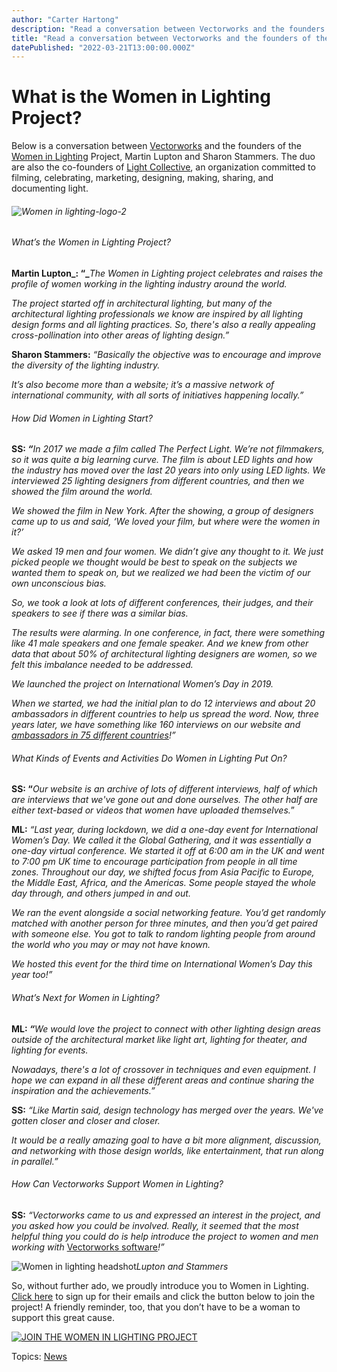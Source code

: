 ```yaml
---
author: "Carter Hartong"
description: "Read a conversation between Vectorworks and the founders of the Women in Lighting about the past, present, and future of the project."
title: "Read a conversation between Vectorworks and the founders of the Women in Lighting about the past, present, and future of the project." 
datePublished: "2022-03-21T13:00:00.000Z"
---
```

# What is the Women in Lighting Project?

Below is a conversation between [Vectorworks](../../../net/vectorworks/blog/index.html) and the founders of the [Women in Lighting](https://womeninlighting.com/) Project, Martin Lupton and Sharon Stammers. The duo are also the co-founders of [Light Collective](https://lightcollective.net/), an organization committed to filming, celebrating, marketing, designing, making, sharing, and documenting light.

###### ![Women in lighting-logo-2](https://blog.vectorworks.net/hs-fs/hubfs/Blog%20Images/220309_Women%20in%20Lighting/Women%20in%20lighting-logo-2.jpeg?width=1440&name=Women%20in%20lighting-logo-2.jpeg)

###### What’s the Women in Lighting Project?

**Martin Lupton_: “_**_The Women in Lighting project celebrates and raises the profile of women working in the lighting industry around the world._ 

_The project started off in architectural lighting, but many of the architectural lighting professionals we know are inspired by all lighting design forms and all lighting practices. So, there's also a really appealing cross-pollination into other areas of lighting design.”_

**Sharon Stammers:** _“Basically the objective was to encourage and improve the diversity of the lighting industry._ 

_It’s also become more than a website; it’s a massive network of international community, with all sorts of initiatives happening locally.”_

###### How Did Women in Lighting Start?

**SS: _“_**_In 2017 we made a film called The Perfect Light. We’re not filmmakers, so it was quite a big learning curve. The film is about LED lights and how the industry has moved over the last 20 years into only using LED lights. We interviewed 25 lighting designers from different countries, and then we showed the film around the world._

_We showed the film in New York. After the showing, a group of designers came up to us and said, ‘We loved your film, but where were the women in it?’_

_We asked 19 men and four women. We didn’t give any thought to it. We just picked people we thought would be best to speak on the subjects we wanted them to speak on, but we realized we had been the victim of our own unconscious bias._

_So, we took a look at lots of different conferences, their judges, and their speakers to see if there was a similar bias._ 

_The results were alarming. In one conference, in fact, there were something like 41 male speakers and one female speaker. And we knew from other data that about 50% of architectural lighting designers are women, so we felt this imbalance needed to be addressed._

_We launched the project on International Women’s Day in 2019\._ 

_When we started, we had the initial plan to do 12 interviews and about 20 ambassadors in different countries to help us spread the word. Now, three years later, we have something like 160 interviews on our website and [ambassadors in 75 different countries](https://womeninlighting.com/site/ambassadors)!”_

###### What Kinds of Events and Activities Do Women in Lighting Put On?

**SS: “**_Our website is an archive of lots of different interviews, half of which are interviews that we've gone out and done ourselves. The other half are either text-based or videos that women have uploaded themselves._” 

**ML:** _“Last year, during lockdown, we did a one-day event for International Women’s Day. We called it the Global Gathering, and it was essentially a one-day virtual conference. We started it off at 6:00 am in the UK and went to 7:00 pm UK time to encourage participation from people in all time zones. Throughout our day, we shifted focus from Asia Pacific to Europe, the Middle East, Africa, and the Americas. Some people stayed the whole day through, and others jumped in and out._ 

_We ran the event alongside a social networking feature. You’d get randomly matched with another person for three minutes, and then you’d get paired with someone else. You got to talk to random lighting people from around the world who you may or may not have known._

_We hosted this event for the third time on International Women’s Day this year too!”_

###### What’s Next for Women in Lighting?

**ML: _“_**_We would love the project to connect with other lighting design areas outside of the architectural market like light art, lighting for theater, and lighting for events._

_Nowadays, there's a lot of crossover in techniques and even equipment. I hope we can expand in all these different areas and continue sharing the inspiration and the achievements.”_

**SS:** _“Like Martin said, design technology has merged over the years. We've gotten closer and closer and closer._ 

_It would be a really amazing goal to have a bit more alignment, discussion, and networking with those design worlds, like entertainment, that run along in parallel.”_

###### How Can Vectorworks Support Women in Lighting?

**SS:** _“Vectorworks came to us and expressed an interest in the project, and you asked how you could be involved. Really, it seemed that the most helpful thing you could do is help introduce the project to women and men working with_ [Vectorworks software](https://www.vectorworks.net/products)_!”_

![Women in lighting headshot](https://blog.vectorworks.net/hs-fs/hubfs/Blog%20Images/220309_Women%20in%20Lighting/Women%20in%20lighting%20headshot.jpg?width=1440&name=Women%20in%20lighting%20headshot.jpg)_Lupton and Stammers_

So, without further ado, we proudly introduce you to Women in Lighting. [Click here](https://mailchi.mp/6c1108359b65/wil) to sign up for their emails and click the button below to join the project! A friendly reminder, too, that you don’t have to be a woman to support this great cause.

[![JOIN THE WOMEN IN LIGHTING PROJECT](https://no-cache.hubspot.com/cta/default/3018241/5abe992a-ff07-4c0c-83cc-08d2af77938d.png)](https://cta-redirect.hubspot.com/cta/redirect/3018241/5abe992a-ff07-4c0c-83cc-08d2af77938d) 

 Topics: [News](https://blog.vectorworks.net/topic/news) 

 